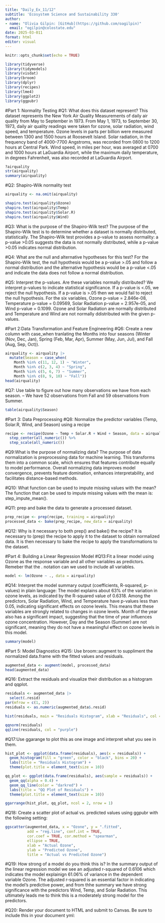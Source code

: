 ```yaml
---
title: "Daily_Ex_11/12"
subtitle: 'Ecosystem Science and Sustainability 330'
author: 
- name: "Olivia Gilpin: [GitHub](https://github.com/oagilpin)" 
  email: "ogilpin@colostate.edu"
date: 2025-03-011
format: html
editor: visual
---
```


```r
knitr::opts_chunk$set(echo = TRUE)
```

```r
library(tidyverse)
library(tidymodels)
library(visdat)
library(broom)
library(dplyr)
library(recipes)
library(lme4)
library(ggplot2)
library(ggpubr)
```

#Part 1: Normality Testing
#Q1: What does this dataset represent? This dataset represents the New York Air Quality Measurements of daily air quality from May to September in 1973.  From May 1, 1973, to September 30, 1973, daily air quality readings were taken for ozone, solar radiation, wind speed, and temperature. Ozone levels in parts per billion were measured between 1300 and 1500 hours at Roosevelt Island. Solar radiation, in the frequency band of 4000–7700 Angstroms, was recorded from 0800 to 1200 hours at Central Park. Wind speed, in miles per hour, was averaged at 0700 and 1000 hours at LaGuardia Airport, while the maximum daily temperature, in degrees Fahrenheit, was also recorded at LaGuardia Airport.
```r
?airquality 
str(airquality)
summary(airquality)
```

#Q2: Shapiro-Wilk normality test
```r
airquality <- na.omit(airquality)

shapiro.test(airquality$Ozone)
shapiro.test(airquality$Temp)
shapiro.test(airquality$Solar.R)
shapiro.test(airquality$Wind)
```

#Q3: What is the purpose of the Shapiro-Wilk test? The purpose of the Shapiro-Wilk test is to determine whether a dataset is normally distributed, statistically. The Shapiro-Wilk test provides a p-value to assess normality: a p-value >0.05 suggests the data is not normally distributed, while a p-value >0.05 indicates normal distribution.


#Q4: What are the null and alternative hypotheses for this test? For the Shapiro-Wilk test, the null hypothesis would be a p-value >.05 and follow a normal distribution and the alternative hypothesis would be a p-value <.05 and indicate the data does not follow a normal distribution.

#Q5: Interpret the p-values. Are these variables normally distributed? We interpret p-values to indicate statistical significance. If a p-value is <.05, we reject the null hypothesis. If a p-value is >.05 then we would fail to reject the null hypothesis. For the six variables, Ozone p-value = 2.846e-08, Temperature p-value = 0.09569, Solar Radiation p-value = 2.957e-05, and Wind p-value = 0.1099. Ozone and Solar Radiation are normally distributed and Temperature and Wind are not normally ddistributed with the given p-values. 

#Part 2:Data Transformation and Feature Engineering
#Q6: Create a new column with case_when tranlating the Months into four seasons (Winter (Nov, Dec, Jan), Spring (Feb, Mar, Apr), Summer (May, Jun, Jul), and Fall (Aug, Sep, Oct)).
```r
airquality <- airquality |>
  mutate(Season = case_when(
    Month %in% c(11, 12, 1) ~ "Winter",
    Month %in% c(2, 3, 4) ~ "Spring",
    Month %in% c(5, 6, 7) ~ "Summer",
    Month %in% c(8, 9, 10) ~ "Fall"))
head(airquality)
```

#Q7: Use table to figure out how many observations we have from each season. -- We have 52 observations from Fall and 59 observations from Summer. 
```r
table(airquality$Season)
```



#Part 3: Data Preprocessing
#Q8: Normalize the predictor variables (Temp, Solar.R, Wind, and Season) using a recipe
```r
recipe <- recipe(Ozone ~ Temp + Solar.R + Wind + Season, data = airquality) %>%
  step_center(all_numeric()) %>%  
  step_scale(all_numeric())
```


#Q9:What is the purpose of normalizing data? The purpose of data normalization is preprocessing data for machine learning. This transforms them into a common scale, which ensures that features contribute equally to model performance. Overall normalizing data improves model convergence, prevents feature domination, enhances interpretability, and facilitates distance-based methods.

#Q10: What function can be used to impute missing values with the mean? The function that can be used to impute missing values with the mean is: step_impute_mean().

#Q11: prep and bake the data to generate a processed dataset.
```r
prep_recipe <- prep(recipe, training = airquality)
processed_data <- bake(prep_recipe, new_data = airquality)
```

#Q12: Why is it necessary to both prep() and bake() the recipe? It is necessary to (prep) the recipe to apply it to the dataset to obtain normalized data. It is then necessary to bake the recipe to apply the transformations to the dataset.


#Part 4: Building a Linear Regression Model
#Q13:Fit a linear model using Ozone as the response variable and all other variables as predictors. Remeber that the . notation can we used to include all variables.
```r
model <- lm(Ozone ~ ., data = airquality)
```

#Q14: Interpret the model summary output (coefficients, R-squared, p-values) in plain language: The model explains about 63% of the variation in ozone levels, as indicated by the R-squared value of 0.6318. Among the predictors, Solar Radiation, Wind, and Temperature have p-values less than 0.05, indicating significant effects on ozone levels. This means that these variables are strongly related to changes in ozone levels. Month of the year also has a significant impact, suggesting that the time of year influences ozone concentration. However, Day and the Season (Summer) are not significant, meaning they do not have a meaningful effect on ozone levels in this model.
```r
summary(model)
```

#Part 5: Model Diagnostics
#Q15: Use broom::augment to suppliment the normalized data.frame with the fitted values and residuals.
```r
augmented_data <- augment(model, processed_data)
head(augmented_data)
```

#Q16: Extract the residuals and visualize their distribution as a histogram and qqplot.
```r
residuals <- augmented_data |>
  select(.resid)
par(mfrow = c(1, 2))  
residuals <- as.numeric(augmented_data$.resid)

hist(residuals, main = "Residuals Histogram", xlab = "Residuals", col = "green")

qqnorm(residuals)
qqline(residuals, col = "purple")
```


#Q17:Use ggarange to plot this as one image and interpret what you see in them.
```r
hist_plot <- ggplot(data.frame(residuals), aes(x = residuals)) +
  geom_histogram(fill = "green", color = "black", bins = 20) +
  labs(title = "Residuals Histogram") +
  theme(plot.title = element_text(size = 10))

qq_plot <- ggplot(data.frame(residuals), aes(sample = residuals)) +
  geom_qq(alpha = 0.4) +
  geom_qq_line(color = "darkred") +
  labs(title = "QQ Plot of Residuals") + 
  theme(plot.title = element_text(size = 10))

ggarrange(hist_plot, qq_plot, ncol = 2, nrow = 1)
```


#Q18: Create a scatter plot of actual vs. predicted values using ggpubr with the following setting:
```r
ggscatter(augmented_data, x = "Ozone", y = ".fitted",
          add = "reg.line", conf.int = TRUE,
          cor.coef = TRUE, cor.method = "spearman",
          ellipse = TRUE,
          xlab = "Actual Ozone",    
          ylab = "Predicted Ozone", 
          title = "Actual vs Predicted Ozone") 
```


#Q19: How strong of a model do you think this is? In the summary output of the linear regression model we see an adjusted r-squared of 0.6106 which indicates the model explainign 61.06% of variance in the dependent variable Ozone. The adjusted r-squared is an essential factor in indicating the model's predictive power, and from thhe summary we have strong significance with the predictors Wind, Temp, and Solar Radiation. This ultimately leads me to think this is a moderately strong model for the predictors. 


#Q20: Render your document to HTML and submit to Canvas. Be sure to include this in your document yml:






